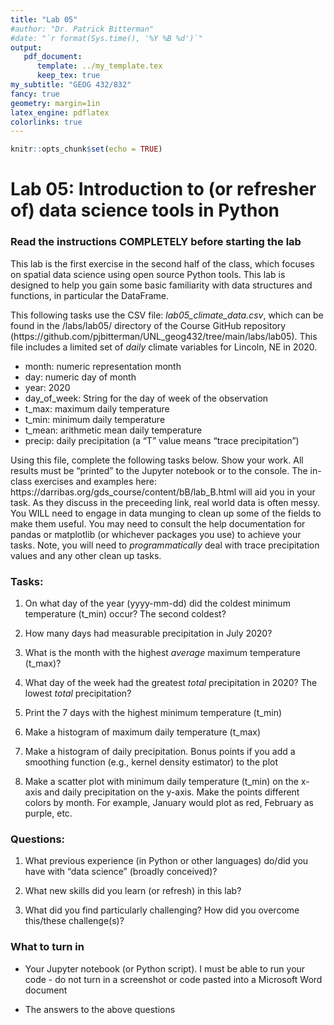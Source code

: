 ```yaml
---
title: "Lab 05"
#author: "Dr. Patrick Bitterman"
#date: "`r format(Sys.time(), '%Y %B %d')`"
output: 
   pdf_document: 
      template: ../my_template.tex
      keep_tex: true
my_subtitle: "GEOG 432/832"
fancy: true
geometry: margin=1in
latex_engine: pdflatex
colorlinks: true
---
```


```r
knitr::opts_chunk$set(echo = TRUE)
```

# Lab 05: Introduction to (or refresher of) data science tools in Python

### Read the instructions COMPLETELY before starting the lab

This lab is the first exercise in the second half of the class, which focuses on spatial data science using open source Python tools. This lab is designed to help you gain some basic familiarity with data structures and functions, in particular the DataFrame.

This following tasks use the CSV file: *lab05_climate_data.csv*, which can be found in the /labs/lab05/ directory of the Course GitHub repository (https://github.com/pjbitterman/UNL_geog432/tree/main/labs/lab05). This file includes a limited set of *daily* climate variables for Lincoln, NE in 2020.

* month: numeric representation month
* day: numeric day of month
* year: 2020
* day_of_week: String for the day of week of the observation
* t_max: maximum daily temperature
* t_min: minimum daily temperature
* t_mean: arithmetic mean daily temperature
* precip: daily precipitation (a "T" value means "trace precipitation")

Using this file, complete the following tasks below. Show your work. All results must be "printed" to the Jupyter notebook or to the console. The in-class exercises and examples here: https://darribas.org/gds_course/content/bB/lab_B.html will aid you in your task. As they discuss in the preceeding link, real world data is often messy. You WILL need to engage in data munging to clean up some of the fields to make them useful. You may need to consult the help documentation for pandas or matplotlib (or whichever packages you use) to achieve your tasks. Note, you will need to *programmatically* deal with trace precipitation values and any other clean up tasks.

### Tasks:

1. On what day of the year (yyyy-mm-dd) did the coldest minimum temperature (t_min) occur? The second coldest?

2. How many days had measurable precipitation in July 2020?

3. What is the month with the highest *average* maximum temperature (t_max)?

4. What day of the week had the greatest *total* precipitation in 2020? The lowest *total* precipitation?

5. Print the 7 days with the highest minimum temperature (t_min)

6. Make a histogram of maximum daily temperature (t_max)

7. Make a histogram of daily precipitation. Bonus points if you add a smoothing function (e.g., kernel density estimator) to the plot

8. Make a scatter plot with minimum daily temperature (t_min) on the x-axis and daily precipitation on the y-axis. Make the points different colors by month. For example, January would plot as red, February as purple, etc.

### Questions:

1. What previous experience (in Python or other languages) do/did you have with "data science" (broadly conceived)?

2. What new skills did you learn (or refresh) in this lab?

3. What did you find particularly challenging? How did you overcome this/these challenge(s)?

### What to turn in

- Your Jupyter notebook (or Python script). I must be able to run your code - do not turn in a screenshot or code pasted into a Microsoft Word document

- The answers to the above questions

